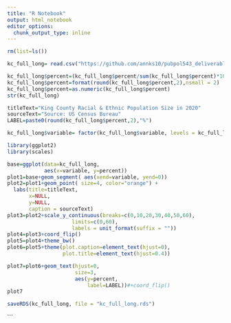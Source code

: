 ```yaml
---
title: "R Notebook"
output: html_notebook
editor_options: 
  chunk_output_type: inline
---
```

```r
rm(list=ls())

kc_full_long= read.csv("https://github.com/annks10/pubpol543_deliverable3/raw/main/kc_full_long.csv", stringsAsFactors = FALSE)

kc_full_long$percent=(kc_full_long$percent/sum(kc_full_long$percent)*100)
kc_full_long$percent=format(round(kc_full_long$percent,2),nsmall = 2)
kc_full_long$percent=as.numeric(kc_full_long$percent)
str(kc_full_long)

titleText="King County Racial & Ethnic Population Size in 2020"
sourceText="Source: US Census Bureau"
LABEL=paste0(round(kc_full_long$percent,2),"%")

kc_full_long$variable= factor(kc_full_long$variable, levels = kc_full_long$variable[order(kc_full_long$percent, decreasing = FALSE)])

library(ggplot2)
library(scales)

base=ggplot(data=kc_full_long,
            aes(x=variable, y=percent))
plot1=base+geom_segment( aes(xend=variable, yend=0)) 
plot2=plot1+geom_point( size=4, color="orange") +
  labs(title=titleText,
       x=NULL,
       y=NULL,
       caption = sourceText)
plot3=plot2+scale_y_continuous(breaks=c(0,10,20,30,40,50,60),
                     limits=c(0,60),
                     labels = unit_format(suffix = ""))
plot4=plot3+coord_flip()
plot5=plot4+theme_bw() 
plot6=plot5+theme(plot.caption=element_text(hjust=0),
                  plot.title=element_text(hjust=0.4))

plot7=plot6+geom_text(hjust=0,
                      size=3,
                      aes(y=percent,
                          label=LABEL))#+coord_flip()
plot7
```

```r
saveRDS(kc_full_long, file = "kc_full_long.rds")
```

```

